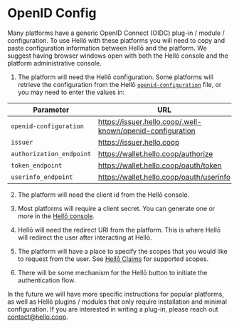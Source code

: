 # OpenID Config

Many platforms have a generic OpenID Connect (OIDC) plug-in / module / configuration. To use Hellō with these platforms you will need to copy and paste configuration information between Hellō and the platform. We suggest having browser windows open with both the Hellō console and the platform administrative console.

1. The platform will need the Hellō configuration. Some platforms will retrieve the configuration from the Hellō [`openid-configuration`](https://issuer.hello.coop/.well-known/openid-configuration) file, or you may need to enter the values in: 

| Parameter                | URL                                                        |
|--------------------------|------------------------------------------------------------|
| `openid-configuration`   | https://issuer.hello.coop/.well-known/openid-configuration |
| `issuer`                 | https://issuer.hello.coop                                  |
| `authorization_endpoint` | https://wallet.hello.coop/authorize                        |
| `token_endpoint`         | https://wallet.hello.coop/oauth/token                      |
| `userinfo_endpoint`      | https://wallet.hello.coop/oauth/userinfo                   |

2. The platform will need the client id from the Hellō console. 

3. Most platforms will require a client secret. You can generate one or more in the [Hellō console](https://console.hello.coop).

4. Hellō will need the redirect URI from the platform. This is where Hellō will redirect the user after interacting at Hellō.

5. The platform will have a place to specify the scopes that you would like to request from the user. See [Hellō Claims](/documentation/hello-scopes.html) for supported scopes.

6. There will be some mechanism for the Hellō button to initiate the authentication flow.

In the future we will have more specific instructions for popular platforms, as well as Hellō plugins / modules that only require installation and minimal configuration. If you are interested in writing a plug-in, please reach out [contact@hello.coop](mailto:contact@hello.coop?subject=Hellō+Plug-in+Inquiry).

<style jsx>{`
th {
    display: none;
}
`}</style>